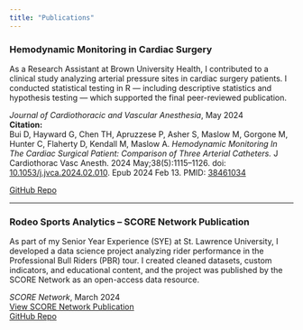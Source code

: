 ```yaml
---
title: "Publications"
---
```


### Hemodynamic Monitoring in Cardiac Surgery  
As a Research Assistant at Brown University Health, I contributed to a clinical study analyzing arterial pressure sites in cardiac surgery patients. I conducted statistical testing in R — including descriptive statistics and hypothesis testing — which supported the final peer-reviewed publication.

*Journal of Cardiothoracic and Vascular Anesthesia*, May 2024  
**Citation:**  
Bui D, Hayward G, Chen TH, Apruzzese P, Asher S, Maslow M, Gorgone M, Hunter C, Flaherty D, Kendall M, Maslow A. *Hemodynamic Monitoring In The Cardiac Surgical Patient: Comparison of Three Arterial Catheters.* J Cardiothorac Vasc Anesth. 2024 May;38(5):1115–1126. doi: [10.1053/j.jvca.2024.02.010](https://doi.org/10.1053/j.jvca.2024.02.010). Epub 2024 Feb 13. PMID: [38461034](https://pubmed.ncbi.nlm.nih.gov/38461034/)  

[GitHub Repo](https://github.com/mjmasl01/Project_CV_Work/tree/main/HemodynamicMonitoring_RcodeAnalysis_BrownHealth)

---

### Rodeo Sports Analytics – SCORE Network Publication  
As part of my Senior Year Experience (SYE) at St. Lawrence University, I developed a data science project analyzing rider performance in the Professional Bull Riders (PBR) tour. I created cleaned datasets, custom indicators, and educational content, and the project was published by the SCORE Network as an open-access data resource.

*SCORE Network*, March 2024  
[View SCORE Network Publication](https://data.scorenetwork.org/rodeo_sports/bullriders_n_bulls_pbr_tpd_2023.html)  
[GitHub Repo](https://github.com/mjmasl01/SYE---SCORE-Network)


